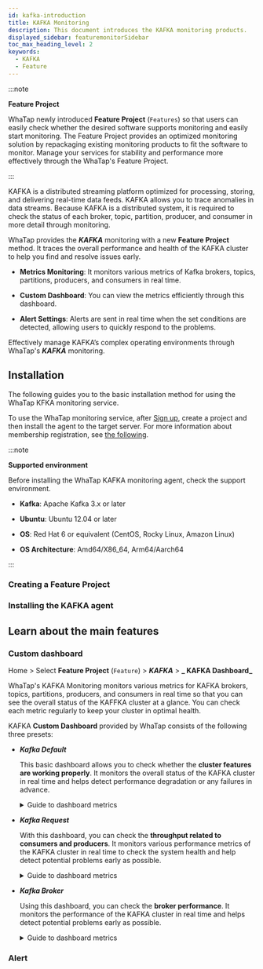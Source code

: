 ```yaml
---
id: kafka-introduction
title: KAFKA Monitoring
description: This document introduces the KAFKA monitoring products.
displayed_sidebar: featuremonitorSidebar
toc_max_heading_level: 2
keywords:
  - KAFKA
  - Feature
---
```



:::note

**Feature Project**<ScrollToLink anchor='feature-project' />

WhaTap newly introduced **Feature Project** (<code class='Features'>Features</code>) so that users can easily check whether the desired software supports monitoring and easily start monitoring. The Feature Project provides an optimized monitoring solution by repackaging existing monitoring products to fit the software to monitor. Manage your services for stability and performance more effectively through the WhaTap's Feature Project. 

:::

KAFKA is a distributed streaming platform optimized for processing, storing, and delivering real-time data feeds. KAFKA allows you to trace anomalies in data streams. Because KAFKA is a distributed system, it is required to check the status of each broker, topic, partition, producer, and consumer in more detail through monitoring. 

WhaTap provides the **_KAFKA_** monitoring with a new **Feature Project** method. It traces the overall performance and health of the KAFKA cluster to help you find and resolve issues early.

- **Metrics Monitoring**: It monitors various metrics of Kafka brokers, topics, partitions, producers, and consumers in real time.

- **Custom Dashboard**: You can view the metrics efficiently through this dashboard.

- **Alert Settings**: Alerts are sent in real time when the set conditions are detected, allowing users to quickly respond to the problems.

Effectively manage KAFKA’s complex operating environments through WhaTap's **_KAFKA_** monitoring.

## Installation

The following guides you to the basic installation method for using the WhaTap KFKA monitoring service. 

To use the WhaTap monitoring service, after [Sign up](https://www.whatap.io/en/signup/), create a project and then install the agent to the target server. For more information about membership registration, see [the following](../account/account-manage). 

:::note 

**Supported environment**<ScrollToLink anchor='kafka-supported-env' />

Before installing the WhaTap KAFKA monitoring agent, check the support environment. 

- **Kafka**: Apache Kafka 3.x or later

- **Ubuntu**: Ubuntu 12.04 or later

- **OS**: Red Hat 6 or equivalent (CentOS, Rocky Linux, Amazon Linux)

- **OS Architecture**: Amd64/X86_64, Arm64/Aarch64

:::

### Creating a Feature Project


<Createprojectv2 />

### Installing the KAFKA agent

<InstallFeature name='KAFKA Agent Installation' />

## Learn about the main features

### Custom dashboard

Home > Select **Feature Project** (<code class='Features'>Feature</code>) > **_KAFKA_** > **_ KAFKA Dashboard_**

WhaTap's KAFKA Monitoring monitors various metrics for KAFKA brokers, topics, partitions, producers, and consumers in real time so that you can see the overall status of the KAFFKA cluster at a glance. You can check each metric regularly to keep your cluster in optimal health.

KAFKA **Custom Dashboard** provided by WhaTap consists of the following three presets: 

- **_Kafka Default_**

  This basic dashboard allows you to check whether the **cluster features are working properly**. It monitors the overall status of the KAFKA cluster in real time and helps detect performance degradation or any failures in advance.

  <details>
  <summary>Guide to dashboard metrics</summary>

  ##### Kafka Overview

  - **_Active Controller Count_**: Number of controllers that are active. The controllers manage the partition leaders and replication in the KAFKA cluster. Generally there is one active controller.

  - **_Brokers Online_**: It is the number of brokers that are online. A broker plays a role for storing messages and processing client requests.

  - **_Online Partitions_**: It is the number of partitions that are online. Each topic is divided into multiple partitions, and each partition is stored across multiple brokers.

  - **_Preferred Replica Imbalance_**: It indicates the imbalance in preferred replicas. A high value indicates that replicas are concentrated in specific brokers.

  - **_Under Replicated Partitions_**: It is the number of non-replicated partitions. If this value is not zero, there is a risk of data loss.

  - **_Leader Count per Broker_**: It indicates the number of leader partitions for each broker. The leader partition directly handles client requests.

  - **_Unclean Leader Elections_**: It is the abnormal number of leader elections. A high value indicates that there are cluster stability issues.

  - **_Under min ISR Partitions_**: It is the number of partitions below the minimum synchronized replicas (ISR). ISR ensures the data durability.

  - **_Offline Partitions Count_**: It is the number of partitions that are offline. When a partition is offline, you cannot access the data on that partition.

  - **_Broker Network Throughput_** `BytesOutPerSec`/`BytesInPerSec`: It indicates the broker's network throughput. It graphs the numbers of bytes sent/received per second.

  ##### Java Virtual Machine

  - **_CPU Usage_**: It displays the CPU utilization of the JVM. A high CPU utilization may affect the performance.

  - **_JVM Memory Used_**: It indicates how much memory the JVM is using. It displays a pattern of periodic memory increase and decrease after Garbage Collection (GC).

  - **_Time Spent in GC_**: It indicates the time spent in Garbage Collection (GC). Increased GC time can lead to poor performance.

  ##### Linux Disk I/O

  - **_Linux Disk Read Bytes_**: It indicates the number of read bytes on the disk. A high disk read/write volume can cause I/O bottleneck.

  - **_Linux Disk Write Bytes_**: It indicates the number of disk write bytes. As in reads, a high write volume can affect the performance.

  </details>

- **_Kafka Request_**

  With this dashboard, you can check the **throughput related to consumers and producers**. It monitors various performance metrics of the KAFKA cluster in real time to check the system health and help detect potential problems early as possible.

  <details>
  <summary>Guide to dashboard metrics</summary>

  ##### Processing Performance

  - **_Messages In_**: It indicates the number of messages received per second across the entire cluster.

  - **_Messages In per Broker_**: It indicates the number of messages received per second for each broker.

  - **Bytes In\***: It indicates the number of bytes received per second across the entire cluster.

  - **_Bytes In per Broker_**: It indicates the number of bytes received per second for each broker.

  - **_Request Queue Size_**: It indicates the size of the queue where unprocessed requests are queued. A larger queue size can lead to a longer response time.

  - **_Response Queue Size_**: It indicates the size of the queue where requests waiting for a response are queued. A large queue size can cause a delay.

  - **_Network Processor Avg Usage Percent_**: It indicates the average utilization of the network processor. It displays the load of network tasks.

  - **_Request Handler Avg Percent_**: It indicates the average utilization of the request handler. It displays the load for request processing.

  ##### Requests

  - **_Produce Request Per Sec_**: It indicates the number of producer requests generated per second. A high value indicates a lot of data is being sent to the broker.

  - **_Consume Fetch Request Per Sec_**: It indicates the number of consumer fetch requests generated per second. A high value indicates a lot of data is being sent to the consumer.

  - **_Broker Fetch Request Per Sec_**: It indicates the number of fetch requests between brokers. It displays internal traffic for data replication.

  - **_All Request Per Sec Across All Brokers_**: It indicates the number of requests per second processed by all brokers. It displays the request load across the entire cluster.

  ##### Errors

  - **_Errors Per Sec_**: It indicates the number of errors occurring per second. If there are many errors, it indicates that there may be system stability issues.

  ##### Offset Commit

  - **_Offset Commit Request Per Sec_**: It indicates the number of offset requests committed per second. The offset commit displays the position where the consumer group processed the message.

  ##### Metadata

  - **_Metadata Request Per Sec_**: It indicates the number of metadata requests per second. A metadata request indicates a request for the broker and partition information.

  ##### Topic

  - **_IsrShrinks per Sec_**: It indicates the number of synchronized replica (ISR) shrink events per second. As the ISR scales down, there may be data durability issues.

  - **_IsrExpands per Sec_**: It indicates the number of ISR expansion events per second. Data durability can be improved as the ISR expands.

  - **_Log size per Topic_**: It indicates the log size for each topic. It displays the size of topic data.

  - **_Log size per Broker_**: It indicates the log size for each broker. It displays the size of data stored in the broker.

  ##### Consume Lag

  - **_Lag_**: It indicates a delay in message consumption. This occurs when the consumer reads messages slower than the producer writes.

  </details>

- **_Kafka Broker_** 

  Using this dashboard, you can check the **broker performance**. It monitors the performance of the KAFKA cluster in real time and helps detect potential problems early as possible.

  <details>
  <summary>Guide to dashboard metrics</summary>

  ##### Broker Performance - Produce

  - **_Producer - RequestQueueTimeMs_**: It displays the time while the producer request is waiting in the queue, in milliseconds (ms). A long queue waiting can cause performance degradation.

  - **_Producer - LocalTimeMs_**: It displays the time, in milliseconds, that the producer request is processed by the local broker.

  - **_Producer - RemoteTimeMs_**: It displays the time in milliseconds that a producer request is sent to and processed by the remote broker.

  - **_Producer - ResponseQueueTimeMs_**: It displays the time, in milliseconds, that a producer request's response waits in the queue.

  - **_Producer - ResponseSendTimeMs_**: It displays the time, in milliseconds, that the response from the producer request is sent to the client.

  ##### Broker Performance - Consume

  - **_Consumer - RequestQueueTimeMs_**: It displays the time, in milliseconds, that consumer requests wait in the queue.

  - **_Consumer - LocalTimeMs_**: It displays the time, in milliseconds, that a consumer request is processed by the local broker.

  - **_Consumer - RemoteTimeMs_**: It displays the time in milliseconds that a consumer request is sent to and processed by the remote broker.

  - **_Consumer - ResponseQueueTimeMs_**: It displays the time, in milliseconds, that the response of a consumer request waits in the queue.

  - **_Consumer - ResponseSendTimeMs_**: It displays the time, in milliseconds, that the response to a consumer request is sent to the client.

  ##### Broker Performance - Fetch Follower

  - **_FetchFollower - RequestQueueTimeMs_**: It displays the time, in milliseconds, that the follower broker's fetch request waits in the queue.

  - **_FetchFollower - LocalTimeMs_**: It displays the time, in milliseconds, that a follower broker's fetch request is processed by the local broker.

  - **_FetchFollower - RemoteTimeMs_**: It displays the time, in milliseconds, that the follower broker's fetch request is sent to and processed by the remote broker.

  - **_FetchFollower - ResponseQueueTimeMs_**: It displays the time, in milliseconds, that the response of the follower broker's fetch request waits in the queue.

  - **FetchFollower - ResponseSendTimeMs\***: It displays the time, in milliseconds, that the response to the follower broker's fetch request is sent to the client.

  ##### ZooKeeper

  - **_ZooKeeper Request Latency_**: It displays the delay times of ZooKeeper requests. A high latency may indicate performance degradation in ZooKeeper.

  - **_ZooKeeper Connections per sec_**: It displays the number of connections to ZooKeeper per second.

  - **_ZooKeeper Expired Connections per sec_**: It displays the number of expired ZooKeeper connections per second. Connection expiration can occur due to session timeout.

  - **_ZooKeeper auth failures per sec_**: It displays the number of ZooKeeper authentication failures per second. If there are many authentication failures, you may suspect security issues or configuration errors.

  - **_ZooKeeper disconnects per sec_**: It displays the number of ZooKeeper disconnections per second. If connection drops frequently, you may suspect network issues or performance issues of the ZooKeeper server.

  </details>

### Alert

<AlertFeature name='KAFKA' />

